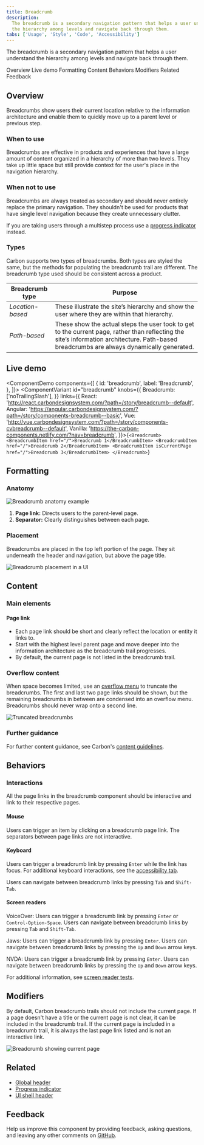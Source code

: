 ```yaml
---
title: Breadcrumb
description:
  The breadcrumb is a secondary navigation pattern that helps a user understand
  the hierarchy among levels and navigate back through them.
tabs: ['Usage', 'Style', 'Code', 'Accessibility']
---
```


<PageDescription>

The breadcrumb is a secondary navigation pattern that helps a user understand
the hierarchy among levels and navigate back through them.

</PageDescription>

<AnchorLinks>

<AnchorLink>Overview</AnchorLink>
<AnchorLink>Live demo</AnchorLink>
<AnchorLink>Formatting</AnchorLink>
<AnchorLink>Content</AnchorLink>
<AnchorLink>Behaviors</AnchorLink>
<AnchorLink>Modifiers</AnchorLink>
<AnchorLink>Related</AnchorLink>
<AnchorLink>Feedback</AnchorLink>

</AnchorLinks>

## Overview

Breadcrumbs show users their current location relative to the information
architecture and enable them to quickly move up to a parent level or previous
step.

### When to use

Breadcrumbs are effective in products and experiences that have a large amount
of content organized in a hierarchy of more than two levels. They take up little
space but still provide context for the user's place in the navigation
hierarchy.

### When not to use

Breadcrumbs are always treated as secondary and should never entirely replace
the primary navigation. They shouldn't be used for products that have single
level navigation because they create unnecessary clutter.

If you are taking users through a multistep process use a
[progress indicator](/components/progress-indicator/usage/) instead.

### Types

Carbon supports two types of breadcrumbs. Both types are styled the same, but
the methods for populating the breadcrumb trail are different. The breadcrumb
type used should be consistent across a product.

| Breadcrumb type  | Purpose                                                                                                                                                                                    |
| ---------------- | ------------------------------------------------------------------------------------------------------------------------------------------------------------------------------------------ |
| _Location-based_ | These illustrate the site’s hierarchy and show the user where they are within that hierarchy.                                                                                              |
| _Path-based_     | These show the actual steps the user took to get to the current page, rather than reflecting the site’s information architecture. Path-based breadcrumbs are always dynamically generated. |

## Live demo

<ComponentDemo
  components={[
    {
      id: 'breadcrumb',
      label: 'Breadcrumb',
    },
  ]}>
  <ComponentVariant
    id="breadcrumb"
    knobs={{
      Breadcrumb: ['noTrailingSlash'],
    }}
    links={{
      React:
        'http://react.carbondesignsystem.com/?path=/story/breadcrumb--default',
      Angular:
        'https://angular.carbondesignsystem.com/?path=/story/components-breadcrumb--basic',
      Vue:
        'http://vue.carbondesignsystem.com/?path=/story/components-cvbreadcrumb--default',
      Vanilla: 'https://the-carbon-components.netlify.com/?nav=breadcrumb',
    }}>{`
<Breadcrumb>
  <BreadcrumbItem href="/">Breadcrumb 1</BreadcrumbItem>
  <BreadcrumbItem href="/">Breadcrumb 2</BreadcrumbItem>
  <BreadcrumbItem isCurrentPage href="/">Breadcrumb 3</BreadcrumbItem>
</Breadcrumb>
`}</ComponentVariant>
</ComponentDemo>

## Formatting

### Anatomy

<Row>
<Column colLg={8}>

![Breadcrumb anatomy example](images/breadcrumb-anatomy.png)

</Column>
</Row>

1. **Page link:** Directs users to the parent-level page.
2. **Separator:** Clearly distinguishes between each page.

### Placement

Breadcrumbs are placed in the top left portion of the page. They sit underneath
the header and navigation, but above the page title.

<Row>
<Column colLg={8}>

![Breadcrumb placement in a UI](images/breadcrumb-placement.png)

</Column>
</Row>

## Content

### Main elements

#### Page link

- Each page link should be short and clearly reflect the location or entity it
  links to.
- Start with the highest level parent page and move deeper into the information
  architecture as the breadcrumb trail progresses.
- By default, the current page is not listed in the breadcrumb trail.

### Overflow content

When space becomes limited, use an
[overflow menu](/components/overflow-menu/usage) to truncate the breadcrumbs.
The first and last two page links should be shown, but the remaining breadcrumbs
in between are condensed into an overflow menu. Breadcrumbs should never wrap
onto a second line.

<Row>
<Column colLg={8}>

![Truncated breadcrumbs](images/breadcrumb-truncated.png)

</Column>
</Row>

### Further guidance

For further content guidance, see Carbon's
[content guidelines](/guidelines/content/overview).

## Behaviors

### Interactions

All the page links in the breadcrumb component should be interactive and link to
their respective pages.

#### Mouse

Users can trigger an item by clicking on a breadcrumb page link. The separators
between page links are not interactive.

#### Keyboard

Users can trigger a breadcrumb link by pressing `Enter` while the link has
focus. For additional keyboard interactions, see
the [accessibility tab](https://www.carbondesignsystem.com/components/breadcrumb/accessibility).

Users can navigate between breadcrumb links by pressing `Tab` and `Shift-Tab`.

#### Screen readers

VoiceOver: Users can trigger a breadcrumb link by pressing `Enter` or
`Control-Option-Space`. Users can navigate between breadcrumb links by
pressing `Tab` and `Shift-Tab`.

Jaws: Users can trigger a breadcrumb link by pressing `Enter`. Users can
navigate between breadcrumb links by pressing the `Up` and `Down` arrow keys.

NVDA: Users can trigger a breadcrumb link by pressing `Enter`. Users can
navigate between breadcrumb links by pressing the `Up` and `Down` arrow keys.

For additional information, see
[screen reader tests](https://www.carbondesignsystem.com/components/breadcrumb/accessibility#macos-screen-reader-tests).

## Modifiers

By default, Carbon breadcrumb trails should not include the current page. If a
page doesn't have a title or the current page is not clear, it can be included
in the breadcrumb trail. If the current page is included in a breadcrumb trail,
it is always the last page link listed and is not an interactive link.

<Row>
<Column colLg={8}>

![Breadcrumb showing current page](images/breadcrumb-current-page.png)

</Column>
</Row>

## Related

- [Global header](/patterns/global-header)
- [Progress indicator](/components/progress-indicator/usage/)
- [UI shell header](/components/UI-shell-header/usage)

## Feedback

Help us improve this component by providing feedback, asking questions, and
leaving any other comments on
[GitHub](https://github.com/carbon-design-system/carbon-website/issues/new?assignees=&labels=feedback&template=feedback.md).
